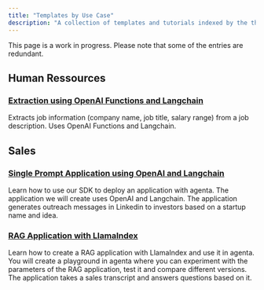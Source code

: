 ```yaml
---
title: "Templates by Use Case"
description: "A collection of templates and tutorials indexed by the the use case."
---
```

<Note> This page is a work in progress. Please note that some of the entries are redundant. </Note>

## Human Ressources
### [Extraction using OpenAI Functions and Langchain](/cookbook/extract_job_information)
Extracts job information (company name, job title, salary range) from a job description. Uses OpenAI Functions and Langchain.

## Sales
### [Single Prompt Application using OpenAI and Langchain](/developer_guides/tutorials/first-app-with-langchain)
Learn how to use our SDK to deploy an application with agenta. The application we will create uses OpenAI and Langchain. The application generates outreach messages in Linkedin to investors based on a startup name and idea. 
### [RAG Application with LlamaIndex](/developer_guides/tutorials/build-rag-application)
Learn how to create a RAG application with LlamaIndex and use it in agenta. You will create a playground in agenta where you can experiment with the parameters of the RAG application, test it and compare different versions. The application takes a sales transcript and answers questions based on it.
